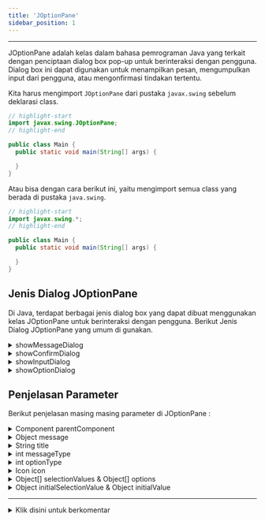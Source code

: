 ```yaml
---
title: 'JOptionPane'
sidebar_position: 1
---
```


<hr />

JOptionPane adalah kelas dalam bahasa pemrograman Java yang terkait dengan penciptaan dialog box pop-up untuk berinteraksi dengan pengguna. Dialog box ini dapat digunakan untuk menampilkan pesan, mengumpulkan input dari pengguna, atau mengonfirmasi tindakan tertentu.

Kita harus mengimport `JOptionPane` dari pustaka `javax.swing` sebelum deklarasi class.
```java 
// highlight-start
import javax.swing.JOptionPane;
// highlight-end

public class Main {
  public static void main(String[] args) {

  }
}
```
Atau bisa dengan cara berikut ini, yaitu mengimport semua class yang berada di pustaka `java.swing`.
```java 
// highlight-start
import javax.swing.*;
// highlight-end

public class Main {
  public static void main(String[] args) {

  }
}
```

## Jenis Dialog JOptionPane

Di Java, terdapat berbagai jenis dialog box yang dapat dibuat menggunakan kelas JOptionPane untuk berinteraksi dengan pengguna. Berikut Jenis Dialog JOptionPane yang umum di gunakan.

<details>
<summary className="sum-bold">showMessageDialog</summary>

- Berfungsi untuk menampilkan dialog pesan.
- Tidak membutuhkan variabel.
- Membutuhkan minimal 2 parameter dan maksimal 5 parameter.
- Kita hanya bisa mengisi 2, 4 dan 5 parameter saja. 

Silahkan lihat penjelasan parameter [disini](#penjelasan-parameter)

<Tabs groupId="showMessageDialog">
<TabItem value="2 Parameter" default>

**Parameter yang di butuhkan**

```java
JOptionPane.showMessageDialog(Component parentComponent, Object message);
```
**Contoh**

```java
import javax.swing.JOptionPane;
public class Main {
  public static void main(String[] args) {
    JOptionPane.showMessageDialog(null, "Hai Namaku Yanto");
  }
}
```

**Output**

![Output showMessageDialog](/img/java/showmessagedialog.png)

</TabItem>
<TabItem value="4 Parameter">

**Parameter yang di butuhkan**

```java
JOptionPane.showMessageDialog(Component parentComponent, Object message, String title, int messageType);
```
**Contoh**

```java
import javax.swing.JOptionPane;
public class Main {
  public static void main(String[] args) {
    JOptionPane.showMessageDialog(null, "Hai Namaku Yanto", "INI JUDUL", JOptionPane.PLAIN_MESSAGE);
  }
}
```

**Output**

![Output showMessageDialog 4 parameter](/img/java/showmessgaedialog-4-paramter.png)

</TabItem>
<TabItem value="5 Parameter">

Menggunakan 5 parameter membutuhkan class tambahan dari pustaka `javax.swing` yaitu `Icon` dan `ImageIcon` untuk mengambil gambar dari path/lokasi yang akan kita tentukan.

**Parameter yang di butuhkan**

```java
JOptionPane.showMessageDialog(Component parentComponent, Object message, String title, int messageType, Icon icon);
```
**Contoh**

```java
import javax.swing.JOptionPane;
import javax.swing.ImageIcon;
import javax.swing.Icon;
public class Main {
  public static void main(String[] args) {
    Icon kustomIcon = new ImageIcon("vector.png"); 
    JOptionPane.showMessageDialog(null, "Ini adalah pesan informasi.", "Informasi", JOptionPane.INFORMATION_MESSAGE, kustomIcon);
  }
}
```

**Output**

![Output showMessageDialog 5 parameter](/img/java/showmessagedialog-5-parameter.png)

</TabItem>
</Tabs> 

</details> 

<details>
<summary className="sum-bold">showConfirmDialog</summary>

- Berfungsi untuk menampilkan dialog pilihan sepert `Yes`, `No` dan `Cancel`.
- Bisa menggunakan variabel dengan tipe data default int.
- Kita hanya bisa mengisi 2, 4, 5 dan 6 parameter. 

Silahkan lihat penjelasan parameter [disini](#penjelasan-parameter)

<Tabs groupId="showConfirmDialog">
<TabItem value="2 Parameter" default>

**Parameter yang di butuhkan**

```java
JOptionPane.showConfirmDialog(Component parentComponent, Object message);
```
**Contoh**

```java
import javax.swing.JOptionPane;
public class Main {
  public static void main(String[] args) {
    JOptionPane.showConfirmDialog(null, "apakah anda yakin ingin keluar?");
  }
}
```

**Output**

![Output showConfirmDialog](/img/java/showconfirmdialog-2-parameter.png)

</TabItem>
<TabItem value="4 Parameter">

**Parameter yang di butuhkan**

```java
JOptionPane.showConfirmDialog(Component parentComponent, Object message, String title, int optionType);
```
**Contoh**

```java
import javax.swing.JOptionPane;
public class Main {
  public static void main(String[] args) {
    JOptionPane.showConfirmDialog(null, "ulangi program", "pop up pemberitahuan", JOptionPane.YES_NO_OPTION);
  }
}
```

**Output**

![Output showConfirmDialog 4 parameter](/img/java/showconfirmdialog-4-parameter.png)

</TabItem>
<TabItem value="5 Parameter">

**Parameter yang di butuhkan**

```java
JOptionPane.showConfirmDialog(Component parentComponent, Object message, String title, int optionType, int messageType);
```
**Contoh**

```java
import javax.swing.JOptionPane;
public class Main {
  public static void main(String[] args) {
    JOptionPane.showConfirmDialog(null, "ulangi program", "pop up pemberitahuan", JOptionPane.YES_NO_OPTION, JOptionPane.PLAIN_MESSAGE);
  }
}
```

**Output**

![Output showConfirmDialog 4 parameter](/img/java/showconfirmdialog-5-parameter.png)

</TabItem>
<TabItem value="6 Parameter">

Menggunakan 6 parameter membutuhkan class tambahan dari pustaka `javax.swing` yaitu `Icon` dan `ImageIcon` untuk mengambil gambar dari path/lokasi yang akan kita tentukan.

**Parameter yang di butuhkan**

```java
JOptionPane.showConfirmDialog(Component parentComponent, Object message, String title, int optionType, int messageType, Icon icon);
```
**Contoh**

```java
import javax.swing.JOptionPane;
import javax.swing.ImageIcon;
import javax.swing.Icon;
public class Main {
  public static void main(String[] args) {
    Icon iconKusom = new ImageIcon("vector.png");
    JOptionPane.showConfirmDialog(null, "ulangi program", "pop up pemberitahuan", JOptionPane.YES_NO_OPTION, JOptionPane.PLAIN_MESSAGE, iconKusom);
  }
}
```

**Output**

![Output showConfirmDialog 6 parameter](/img/java/showconfirmdialog-6-parameter.png)

</TabItem>
</Tabs> 

</details>

<details>
<summary className="sum-bold">showInputDialog</summary>

- Berfungsi untuk menampilkan dialog input kepada pengguna.
- Bisa menggunakan variabel dengan tipe data default String.
- Kita bisa mengisi 1, 2, 3 dan 7 parameter. 

Silahkan lihat penjelasan parameter [disini](#penjelasan-parameter)

<Tabs groupId="showConfirmDialog">
<TabItem value="1 Parameter" default>

**Parameter yang di butuhkan**

```java
JOptionPane.showInputDialog(Object message);
```
**Contoh**

```java
import javax.swing.JOptionPane;
public class Main {
  public static void main(String[] args) {
    JOptionPane.showInputDialog("Masukkan Nama Anda : ");
  }
}
```

**Output**

![Output showInputDialog](/img/java/inputdialog-1-parameter.png)

</TabItem>
<TabItem value="2 Parameter">

Menggunakan 2 parameter ada 2 Cara :
- **mengisi parameter `Component parentComponent` dan `Object message`.**
  ```java
  JOptionPane.showInputDialog(Component parentComponent, Object message);
  ```

  **Contoh**
  ```java
  import javax.swing.JOptionPane;
  public class Main {
    public static void main(String[] args) {
      JOptionPane.showInputDialog(null, "Masukkan Alamat Anda : ");
    }
  }
  ```

  **Output**
  ![Output showInputDialog 2 v2 parameter](/img/java/inputdialog-2parameterv1.png)

- **mengisi parameter `Object message` dan `Object initialSelectonValue`.**
  ```java
  JOptionPane.showInputDialog(Object message, Object Object initialSelectonValue);
  ```

  **Contoh**
  ```java
  import javax.swing.JOptionPane;
  public class Main {
    public static void main(String[] args) {
      JOptionPane.showInputDialog("Masukkan Alamat Anda : ", "Contoh : Jakarta");
    }
  }
  ```

  **Output**
  ![Output showInputDialog 4 parameter](/img/java/inputdialog-2parameterv2.png)

</TabItem>
<TabItem value="3 Parameter">

**Parameter yang di butuhkan**

```java
JOptionPane.showInputDialog(Component parentComponent, Object message, Object initialSelectonValue);
```
**Contoh**

```java
import javax.swing.JOptionPane;
public class Main {
    public static void main(String[] args) {
    JOptionPane.showInputDialog(null, "Masukkan Umur Anda : ", "Contoh : 30");
  }
}
```

**Output**

![Output showInputDialog 3 parameter](/img/java/inputdialog-3-parameter.png)

</TabItem>
<TabItem value="4 Parameter">

**Parameter yang di butuhkan**

```java
JOptionPane.showInputDialog(Component parentComponent, Object message, String title, int messageType);
```
**Contoh**

```java
import javax.swing.JOptionPane;
public class Main {
    public static void main(String[] args) {
    JOptionPane.showInputDialog(null, "Masukkan NIM : ", "Input Nim", JOptionPane.PLAIN_MESSAGE);JOptionPane.showInputDialog(null, "Masukkan Umur Anda : ", "Contoh : 30");
  }
}
```

**Output**

![Output showInputDialog 3 parameter](/img/java/inputdialog-4-parameter.png)

</TabItem>
<TabItem value="7 Parameter">

Menggunakan 7 parameter membutuhkan beberapa hal berikut : 
- class tambahan dari pustaka `javax.swing` yaitu `Icon` dan `ImageIcon` untuk mengambil gambar dari path/lokasi yang akan kita tentukan.
- Array Object 1 dimensi.

**Parameter yang di butuhkan**

```java
JOptionPane.showInputDialog(Component parentComponent, Object message, String title, int messageType, Icon icon, Object[] selectionValues, Object initialSelectionValue);
```
**Contoh 1**

```java
import javax.swing.JOptionPane;
import javax.swing.ImageIcon;
import javax.swing.Icon;
public class Main {
  public static void main(String[] args) {
    Icon iconKusom = new ImageIcon("vector.png");
    String[] pilihan = {"Pilihan 1", "Pilihan 2", "Pilihan 3"};

    JOptionPane.showInputDialog(null, "Pilih salah satu opsi:", "Pilih Opsi", JOptionPane.QUESTION_MESSAGE, iconKusom, pilihan, pilihan[2]);
  }
}
```

**Contoh 2**

```java
import javax.swing.JOptionPane;
import javax.swing.ImageIcon;
import javax.swing.Icon;
public class Main {
  public static void main(String[] args) {
    Icon iconKusom = new ImageIcon("vector.png");
    JOptionPane.showInputDialog(null, "Pilih salah satu opsi:", "Pilih Opsi", JOptionPane.QUESTION_MESSAGE, iconKusom, new Object[]{"Pilihan 1", "Pilihan 2", "Pilihan 3"}, "Pilihan 3");
  }
}
```

**Output**

![Output showInputDialog 7 parameter v1.1](/img/java/inputdialog-7-parameter-v1.1.png)
![Output showInputDialog 7 parameter v1.2](/img/java/inputdialog-7-parameter-v1.2.png)


</TabItem>
</Tabs> 


**Contoh Menggunakan Variabel**

```java
import javax.swing.JOptionPane;

public class Main {
  public static void main(String[] args) {
    String pilihan = (String) JOptionPane.showInputDialog(null, "Pilih salah satu opsi:", "Pilih Opsi", JOptionPane.PLAIN_MESSAGE, null, new Object[]{"Pilihan 1", "Pilihan 2", "Pilihan 3"},"Pilihan 1");

    System.out.println("Anda memilih pilihan ke : " + pilihan);
  }
}
```

</details>

<details>
<summary className="sum-bold">showOptionDialog</summary>

- Berfungsi untuk menampilkan opsi dialog kepada pengguna.
- Bisa menggunakan variabel dengan tipe data default int.
- Membutuhkan 8 parameter.
- Array Object 1 dimensi.

Silahkan lihat penjelasan parameter [disini](#penjelasan-parameter)

**Parameter yang di butuhkan**

```java
JOptionPane.showInputDialog(Component parentComponent, Object message, String title, int optionType, int messageType, Icon icon, Object[] options, Object initialValue);
```
**Contoh**

```java
import javax.swing.JOptionPane;
public class Main {
  public static void main(String[] args) {
    Byte[] opsi = {1,2,3,4,5};
    int pilihan = JOptionPane.showOptionDialog(null, "Pilih Angka : ", "Program Pilih Angka", JOptionPane.YES_NO_CANCEL_OPTION, JOptionPane.PLAIN_MESSAGE, null, opsi, opsi[2]);
    System.out.println("Anda memilih angka : " + pilihan);
  }
}
```

**Output**

![Output showInputDialog](/img/java/showoptiondialog.png)

```bash 
Anda memilih angka : 2
```

</details>

## Penjelasan Parameter

Berikut penjelasan masing masing parameter di JOptionPane :  

<details>
<summary>Component parentComponent</summary>

Ini adalah komponen Swing yang digunakan sebagai referensi untuk posisi dialog, `(biasanya sebuah JFrame, JDialog, atau JPanel)`. Dialog akan muncul di atas komponen ini.
  - parameter ini bersifat opsional untuk opsi **showInputDialog**
  - Dialog bisa di isi **null** jika tidak ada **parent component**

  ```java
  import javax.swing.JFrame;
  import javax.swing.JOptionPane;

  public class Main {
    public static void main(String[] args) {
      JFrame parentComponent = new JFrame;

      // dengan parameter parentComponent
      JOptionPane.showMessageDialog(parentComponent, Object message);

      // tanpa parameter parentComponent
      JOptionPane.showMessageDialog(null, Object message);

      // Opsional bagi opsi showInputDialog
      JOptionPane.showInputDialog(Object message;)
    }
  }
  ```

</details>

<details>
<summary>Object message</summary>

Ini adalah parameter yang berfungsi untuk mengisi pesan atau konten yang akan ditampilkan dalam dialog.
  - Parameter ini harus di isi.
  - Bisa di isi Object ataupun variabel dengan tipe data primitiv.
  ```java 
  // menggunakan object string
  JOptionPane.showMessageDialog(null, "Testing");

  // menggunakan tipe data primitiv
  byte number = 120;
  JOptionPane.showMessageDialog(null, number);
  ```

</details>

<details>
<summary>String title</summary>

Ini adalah judul dialog, yang akan muncul di bagian atas dialog.
  - Nilai harus berupa **String**
  - Harus di isi untuk opsi **showOptionDialog**
  - Untuk opsi lainnya bersifat opsional yang mempunyai judul tersendiri dari setiap opsi
  ```java
  JOptionPane.showMessageDialog(null, "Testing", "Ini Judul", int messageType);

  // bisa juga
  String judul = "Ini Judul";
  JOptionPane.showMessageDialog(null, "Testing", judul, int messageType);
  ```

</details>

<details>
<summary>int messageType</summary>

Parameter ini di gunakan untuk menentukan tipe pesan atau ikon yang akan di tampilkan dalam dialog, parameter ini hanya menerima value **int**. Berikut beberapa pesan yang bisa di tampilkan : 

  | Pesan               | Nilai  | Deskripsi                                            |
  |---------------------|--------|------------------------------------------------------|
  | PLAIN_MESSAGE       | -1     | menampilkan pesan biasa tanpa ikon tambahan.         |
  | ERROR_MESSAGE       | 0      | menampilkan pesan kesalahan dengan ikon kesalahan.   |
  | INFORMATION_MESSAGE | 1      | menampilkan pesan informasi dengan ikon informasi.   |
  | WARNING_MESSAGE     | 2      | menampilkan pesan peringatan dengan ikon peringatan. |
  | QUESTION_MESSAGE    | 3      | menampilkan pesan pertanyaan dengan ikon pertanyaan. |

  Parameter ini bisa kita isi dengan **Pesan** atau **Nilai** yang berada ditabel diatas.
  ```java
  // mengisi dengan pesan
  JOptionPane.showMessageDialog(null, "Testing", "Ini Judul", JOptionPane.PLAIN_MESSAGE);

  // mengisi dengan Nilai int 
  JOptionPane.showMessageDialog(null, "Testing", "Ini Judul", -1);
  ```

</details>

<details>
<summary>int optionType</summary>

Parameter ini digunakan untuk menentukan tipe tombol yang akan ditampilkan dalam dialog, 
  - hanya menerima value **int**. Berikut beberapa tombol yang bisa di tampilkan : 

  | Pesan                | Nilai  | Deskripsi                                            |
  |----------------------|--------|------------------------------------------------------|
  | DEFAULT_OPTION       | -1     | menampilkan tombol "Ok"                              |
  | YES_NO_OPTION        | 0      | menampilkan tombol "Yes" dan "No"                  |
  | YES_NO_CANCEL_OPTION | 1      | menampilkan tombol "Yes" "No" dan "Cancel"          |
  | OK_CANCEL_OPTION     | 2      | menampilkan tombol "Ok" dan "Cancel"                  |

  Parameter ini bisa kita isi dengan **Pesan** atau **Nilai** yang berada ditabel diatas.
  ```java
  // mengisi dengan pesan
  JOptionPane.showConfirmDialog(null, "Testing", "Ini Judul", JOptionPane.YES_NO_CANCEL_OPTION, JOptionPane.PLAIN_MESSAGE);

  // mengisi dengan Nilai int 
  JOptionPane.showConfirmDialog(null, "Testing", "Ini Judul", 1, JOptionPane.PLAIN_MESSAGE);
  ```

</details> 

<details>
<summary>Icon icon</summary>

Di gunakan untuk memberi ikon kustom ke dialog message.
  - Bersifat opsional untuk semua opsi JOptionPane.
  - Membutuhkan class tambahan dari pustaka **JAVA SWING** berupa **Icon** dan **IconImage** untuk mengambil gambar ikonnya.
  ```java
  import javax.swing.JOptionPane;
  import javax.swing.ImageIcon;
  import javax.swing.Icon;
  public class Main {
    public static void main(String[] args) {
      Icon kustomIcon = new ImageIcon("vector.png"); 
      JOptionPane.showMessageDialog(null, "Testing", "Ini Judul", JOptionPane.PLAIN_MESSAGE, kustomIcon);
    }
  }
  ```

</details> 

<details>
<summary>Object[] selectionValues & Object[] options</summary>

2 parameter ini sama sama digunakan untuk menentukan nilai-nilai atau opsi yang akan ditampilkan kepada pengguna dalam **showConfirmDialog** atau **showOptionDialog** dengan beberapa pilihan yang anda inginkan.
  - Membutuhkan Object berupa array 1 dimensi.

  ```java
  String[] pilihan = {"opsi 1", "opsi 2", "opsi 3"};

  // Object[] selectionValues
  JOptionPane.showInputDialog(null, "Pilih salah satu opsi:", "Ini Judul", JOptionPane.PLAIN_MESSAGE, null, pilihan, null);

  // Object[] options
  JOptionPane.showOptionDialog(null, "Pilih Angka : ", "Ini Judul", JOptionPane.YES_NO_CANCEL_OPTION, JOptionPane.PLAIN_MESSAGE, null, pilihan, null);
  ```

</details> 

<details>
<summary>Object initialSelectionValue & Object initialValue</summary>

2 parameter ini sama sama di gunakan untuk menentukan nilai default pada dialog **showConfirmDialog** atau **showOptionDialog**
  - Jika tidak ingin menentukan bisa di isi **null**
  - Jika di isi value/nilai harus sama dengan yang ada di Object Array yang telah di buat sebelumnya (**Object[] selectionValues** atau **Object[] options**)
  - Jika nilai tidak sama tidak akan terjadi eror, tetapi tidak akan ada nilai default yang di pilih.

    ```java
    String[] pilihan = {"opsi 1", "opsi 2", "opsi 3"};

    // Object initialSelectionValue
    JOptionPane.showInputDialog(null, "Pilih salah satu opsi:", "Ini Judul", JOptionPane.PLAIN_MESSAGE, null, pilihan, pilihan[2]);

    // Object initialValue
    JOptionPane.showOptionDialog(null, "Pilih Angka : ", "Ini Judul", JOptionPane.YES_NO_CANCEL_OPTION, JOptionPane.PLAIN_MESSAGE, null, pilihan, pilihan[2]);
    ```

</details>  




<hr />
<details>
<summary id="sinal">Klik disini untuk berkomentar</summary>
<comentar />
</details>